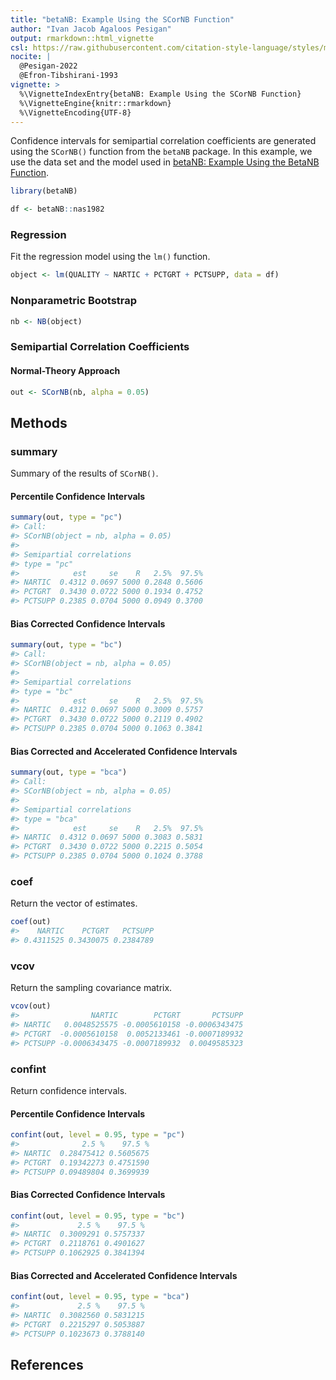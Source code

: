 ```yaml
---
title: "betaNB: Example Using the SCorNB Function"
author: "Ivan Jacob Agaloos Pesigan"
output: rmarkdown::html_vignette
csl: https://raw.githubusercontent.com/citation-style-language/styles/master/apa.csl
nocite: |
  @Pesigan-2022
  @Efron-Tibshirani-1993
vignette: >
  %\VignetteIndexEntry{betaNB: Example Using the SCorNB Function}
  %\VignetteEngine{knitr::rmarkdown}
  %\VignetteEncoding{UTF-8}
---
```




Confidence intervals for
semipartial correlation coefficients
are generated using
the `SCorNB()` function from the `betaNB` package.
In this example,
we use the data set and the model used in
[betaNB: Example Using the BetaNB Function](example-beta-nb.html).


``` r
library(betaNB)
```




``` r
df <- betaNB::nas1982
```

### Regression

Fit the regression model using the `lm()` function.


``` r
object <- lm(QUALITY ~ NARTIC + PCTGRT + PCTSUPP, data = df)
```

### Nonparametric Bootstrap


``` r
nb <- NB(object)
```

### Semipartial Correlation Coefficients

#### Normal-Theory Approach


``` r
out <- SCorNB(nb, alpha = 0.05)
```

## Methods

### summary

Summary of the results of `SCorNB()`.

#### Percentile Confidence Intervals


``` r
summary(out, type = "pc")
#> Call:
#> SCorNB(object = nb, alpha = 0.05)
#> 
#> Semipartial correlations
#> type = "pc"
#>            est     se    R   2.5%  97.5%
#> NARTIC  0.4312 0.0697 5000 0.2848 0.5606
#> PCTGRT  0.3430 0.0722 5000 0.1934 0.4752
#> PCTSUPP 0.2385 0.0704 5000 0.0949 0.3700
```

#### Bias Corrected Confidence Intervals


``` r
summary(out, type = "bc")
#> Call:
#> SCorNB(object = nb, alpha = 0.05)
#> 
#> Semipartial correlations
#> type = "bc"
#>            est     se    R   2.5%  97.5%
#> NARTIC  0.4312 0.0697 5000 0.3009 0.5757
#> PCTGRT  0.3430 0.0722 5000 0.2119 0.4902
#> PCTSUPP 0.2385 0.0704 5000 0.1063 0.3841
```

#### Bias Corrected and Accelerated Confidence Intervals


``` r
summary(out, type = "bca")
#> Call:
#> SCorNB(object = nb, alpha = 0.05)
#> 
#> Semipartial correlations
#> type = "bca"
#>            est     se    R   2.5%  97.5%
#> NARTIC  0.4312 0.0697 5000 0.3083 0.5831
#> PCTGRT  0.3430 0.0722 5000 0.2215 0.5054
#> PCTSUPP 0.2385 0.0704 5000 0.1024 0.3788
```

### coef

Return the vector of estimates.


``` r
coef(out)
#>    NARTIC    PCTGRT   PCTSUPP 
#> 0.4311525 0.3430075 0.2384789
```

### vcov

Return the sampling covariance matrix.


``` r
vcov(out)
#>                NARTIC        PCTGRT       PCTSUPP
#> NARTIC   0.0048525575 -0.0005610158 -0.0006343475
#> PCTGRT  -0.0005610158  0.0052133461 -0.0007189932
#> PCTSUPP -0.0006343475 -0.0007189932  0.0049585323
```

### confint

Return confidence intervals.

#### Percentile Confidence Intervals


``` r
confint(out, level = 0.95, type = "pc")
#>              2.5 %    97.5 %
#> NARTIC  0.28475412 0.5605675
#> PCTGRT  0.19342273 0.4751590
#> PCTSUPP 0.09489804 0.3699939
```

#### Bias Corrected Confidence Intervals


``` r
confint(out, level = 0.95, type = "bc")
#>             2.5 %    97.5 %
#> NARTIC  0.3009291 0.5757337
#> PCTGRT  0.2118761 0.4901627
#> PCTSUPP 0.1062925 0.3841394
```

#### Bias Corrected and Accelerated Confidence Intervals


``` r
confint(out, level = 0.95, type = "bca")
#>             2.5 %    97.5 %
#> NARTIC  0.3082560 0.5831215
#> PCTGRT  0.2215297 0.5053887
#> PCTSUPP 0.1023673 0.3788140
```

## References
